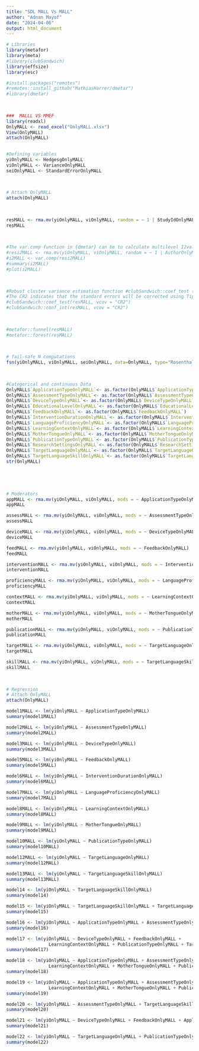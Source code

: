 ---
title: "SDL MALL Vs MALL"
author: "Adnan Mayof"
date: "2024-04-06"
output: html_document
---
 

```{r}
# Libraries
library(metafor)
library(meta)
#library(clubSandwich)
library(effsize)
library(esc)

#install.packages("remotes")
#remotes::install_github("MathiasHarrer/dmetar")
#library(dmetar)
 
 
```



```{r}
###  MALLL VS MMEF
library(readxl)
OnlyMALL <- read_excel("OnlyMALL.xlsx")
View(OnlyMALL)
attach(OnlyMALL)
 
```



```{r}
#Defining variables
yiOnlyMALL <- HedgesgOnlyMALL
viOnlyMALL <- VarianceOnlyMALL
seiOnlyMALL <- StandardErrorOnlyMALL
 
 
```



```{r}

# Attach OnlyMALL
attach(OnlyMALL)
 
 
```



```{r}
resMALL <- rma.mv(yiOnlyMALL, viOnlyMALL, random = ~ 1 | StudyIdOnlyMALL/AuthorOnlyMALL,data = OnlyMALL, method = "REML")
resMALL
 
 
```



```{r}
#The var.comp function in {dmetar} can be to calculate multilevel I2values.
#resi2MALL <- rma.mv(yiOnlyMALL, viOnlyMALL, random = ~ 1 | AuthorOnlyMALL/Samplesize,test = "t",data = OnlyMALL, method = "REML")
#i2MALL <- var.comp(resi2MALL)
#summary(i2MALL)
#plot(i2MALL)
 
 
```
 


```{r}
#Robust cluster variance estimation function #clubSandwich::coef_test (variable, vcov = "CR2")
#The CR2 indicates that the standard errors will be corrected using Tipton and Pustejovsky's (2018)bias-reduced linearization estimator.
#clubSandwich::coef_test(resMALL, vcov = "CR2") 
#clubSandwich::conf_int(resMALL, vcov = "CR2") 
 
 
```



```{r}
#metafor::funnel(resMALL)
#metafor::forest(resMALL)
 
 
```



```{r}
# fail-safe N computations
fsn(yiOnlyMALL, viOnlyMALL, seiOnlyMALL, data=OnlyMALL, type="Rosenthal")
 
 
```



```{r}
#Categorical and continuous Data
OnlyMALL$`ApplicationTypeOnlyMALL`<- as.factor(OnlyMALL$`ApplicationTypeOnlyMALL`)
OnlyMALL$`AssessmentTypeOnlyMALL`<- as.factor(OnlyMALL$`AssessmentTypeOnlyMALL`)
OnlyMALL$`DeviceTypeOnlyMALL`<- as.factor(OnlyMALL$`DeviceTypeOnlyMALL`)
OnlyMALL$`EducationalLevelOnlyMALL`<- as.factor(OnlyMALL$`EducationalLevelOnlyMALL`)
OnlyMALL$`FeedbackOnlyMALL`<- as.factor(OnlyMALL$`FeedbackOnlyMALL`)
OnlyMALL$`InterventionDurationOnlyMALL`<- as.factor(OnlyMALL$`InterventionDurationOnlyMALL`)
OnlyMALL$`LanguageProficiencyOnlyMALL`<- as.factor(OnlyMALL$`LanguageProficiencyOnlyMALL`)
OnlyMALL$`LearningContextOnlyMALL`<- as.factor(OnlyMALL$`LearningContextOnlyMALL`)
OnlyMALL$`MotherTongueOnlyMALL`<- as.factor(OnlyMALL$`MotherTongueOnlyMALL`)
OnlyMALL$`PublicationTypeOnlyMALL`<- as.factor(OnlyMALL$`PublicationTypeOnlyMALL`)
OnlyMALL$`ResearchSettingsOnlyMALL`<- as.factor(OnlyMALL$`ResearchSettingsOnlyMALL`)
OnlyMALL$`TargetLanguageOnlyMALL`<- as.factor(OnlyMALL$`TargetLanguageOnlyMALL`)
OnlyMALL$`TargetLanguageSkillOnlyMALL`<- as.factor(OnlyMALL$`TargetLanguageSkillOnlyMALL`)
str(OnlyMALL)


 
 
```



```{r}
# Moderators
appMALL <- rma.mv(yiOnlyMALL, viOnlyMALL, mods = ~ ApplicationTypeOnlyMALL, method = "REML")
appMALL

assessMALL <- rma.mv(yiOnlyMALL, viOnlyMALL, mods = ~ AssessmentTypeOnlyMALL)
assessMALL

deviceMALL <- rma.mv(yiOnlyMALL, viOnlyMALL, mods = ~ DeviceTypeOnlyMALL)
deviceMALL

feedMALL <- rma.mv(yiOnlyMALL, viOnlyMALL, mods = ~ FeedbackOnlyMALL)
feedMALL

interventionMALL <- rma.mv(yiOnlyMALL, viOnlyMALL, mods = ~ InterventionDurationOnlyMALL) 
interventionMALL

proficiencyMALL <- rma.mv(yiOnlyMALL, viOnlyMALL, mods = ~ LanguageProficiencyOnlyMALL)
proficiencyMALL

contextMALL <- rma.mv(yiOnlyMALL, viOnlyMALL, mods = ~ LearningContextOnlyMALL)
contextMALL

motherMALL <- rma.mv(yiOnlyMALL, viOnlyMALL, mods = ~ MotherTongueOnlyMALL)
motherMALL

publicationMALL <- rma.mv(yiOnlyMALL, viOnlyMALL, mods = ~ PublicationTypeOnlyMALL)
publicationMALL

targetMALL <- rma.mv(yiOnlyMALL, viOnlyMALL, mods = ~ TargetLanguageOnlyMALL)
targetMALL

skillMALL <- rma.mv(yiOnlyMALL, viOnlyMALL, mods = ~ TargetLanguageSkillOnlyMALL)
skillMALL
 
 
```



```{r}
# Regression
# Attach OnlyMALL
attach(OnlyMALL)

model1MALL <- lm(yiOnlyMALL ~ ApplicationTypeOnlyMALL)
summary(model1MALL)

model2MALL <- lm(yiOnlyMALL ~ AssessmentTypeOnlyMALL)
summary(model2MALL)

model3MALL <- lm(yiOnlyMALL ~ DeviceTypeOnlyMALL)
summary(model3MALL)

model5MALL <- lm(yiOnlyMALL ~ FeedbackOnlyMALL)
summary(model5MALL)

model6MALL <- lm(yiOnlyMALL ~ InterventionDurationOnlyMALL)
summary(model6MALL)

model7MALL <- lm(yiOnlyMALL ~ LanguageProficiencyOnlyMALL)
summary(model7MALL)

model8MALL <- lm(yiOnlyMALL ~ LearningContextOnlyMALL)
summary(model8MALL)

model9MALL <- lm(yiOnlyMALL ~ MotherTongueOnlyMALL)
summary(model9MALL)

model10MALL <- lm(yiOnlyMALL ~ PublicationTypeOnlyMALL)
summary(model10MALL)

model12MALL <- lm(yiOnlyMALL ~ TargetLanguageOnlyMALL)
summary(model12MALL)

model13MALL <- lm(yiOnlyMALL ~ TargetLanguageSkillOnlyMALL)
summary(model13MALL)

model14 <- lm(yiOnlyMALL ~ TargetLanguageSkillOnlyMALL)
summary(model14)

model15 <- lm(yiOnlyMALL ~ TargetLanguageSkillOnlyMALL + TargetLanguageOnlyMALL)
summary(model15)

model16 <- lm(yiOnlyMALL ~ ApplicationTypeOnlyMALL + AssessmentTypeOnlyMALL + LanguageProficiencyOnlyMALL + MotherTongueOnlyMALL)
summary(model16)

model17 <- lm(yiOnlyMALL ~ DeviceTypeOnlyMALL + FeedbackOnlyMALL +
                LearningContextOnlyMALL + PublicationTypeOnlyMALL + TargetLanguageOnlyMALL + TargetLanguageSkillOnlyMALL)
summary(model17)

model18 <- lm(yiOnlyMALL ~ ApplicationTypeOnlyMALL + AssessmentTypeOnlyMALL + DeviceTypeOnlyMALL + FeedbackOnlyMALL + LanguageProficiencyOnlyMALL +
                LearningContextOnlyMALL + MotherTongueOnlyMALL + PublicationTypeOnlyMALL + TargetLanguageOnlyMALL + TargetLanguageSkillOnlyMALL)
summary(model18)

model19 <- lm(yiOnlyMALL ~ ApplicationTypeOnlyMALL + AssessmentTypeOnlyMALL + DeviceTypeOnlyMALL + FeedbackOnlyMALL + LanguageProficiencyOnlyMALL +
                LearningContextOnlyMALL + MotherTongueOnlyMALL + PublicationTypeOnlyMALL + TargetLanguageOnlyMALL)
summary(model19)

model20 <- lm(yiOnlyMALL ~ AssessmentTypeOnlyMALL + TargetLanguageSkillOnlyMALL)
summary(model20)

model21 <- lm(yiOnlyMALL ~ DeviceTypeOnlyMALL + FeedbackOnlyMALL + ApplicationTypeOnlyMALL + TargetLanguageOnlyMALL + TargetLanguageOnlyMALL)
summary(model21)

model22 <- lm(yiOnlyMALL ~ TargetLanguageOnlyMALL + PublicationTypeOnlyMALL)
summary(model22)
 
```
 
 